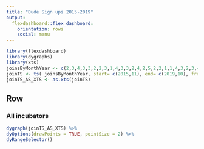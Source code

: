 ```yaml
---
title: "Dude Sign ups 2015-2019"
output:
  flexdashboard::flex_dashboard:
    orientation: rows
    social: menu
---
```


```r
library(flexdashboard)
library(dygraphs)
library(xts)
joinsByMonthYear <- c(2,3,4,3,3,2,2,3,1,4,3,3,2,4,2,5,2,2,1,1,4,3,2,3,4,5,2,3,3,4,1,4,4,3,4,3,2,3,1,5,3,6,5,1,3)
joinTS <- ts( joinsByMonthYear, start= c(2015,11), end= c(2019,10), frequency = 12)
joinTS_AS_XTS <- as.xts(joinTS)
```
Row {.tabset .tabset-fade}
-------------------------------------
### All incubators
```r
dygraph(joinTS_AS_XTS) %>%
dyOptions(drawPoints = TRUE, pointSize = 2) %>%
dyRangeSelector()
```
